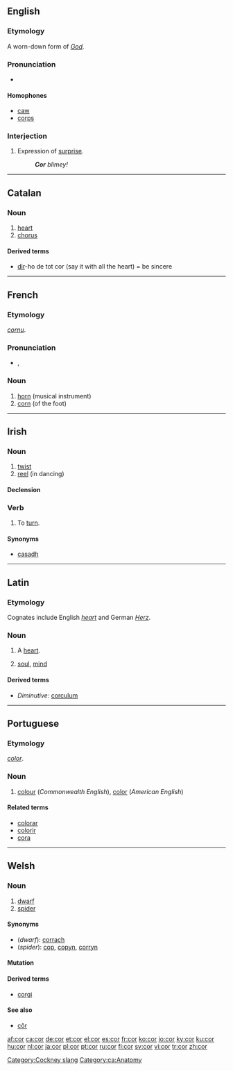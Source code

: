 {{see|Cor}}
==English==

===Etymology===
A worn-down form of ''[[God]]''.

===Pronunciation===
*{{rhymes|ɔː(r)}}

====Homophones====
*[[caw]]
*[[corps]]

===Interjection===
{{en-intj}}

# {{British}} Expression of [[surprise]].
#:'''''Cor''' blimey!''

[[Category:Cockney slang]]

----

==Catalan==

===Noun===
{{infl|ca|noun}}

# [[heart]]
# [[chorus]]

====Derived terms====
*[[dir]]-ho de tot cor  (say it with all the heart) = be sincere

[[Category:ca:Anatomy]]

----

==French==

===Etymology===
{{L.|fr}} ''[[cornu]]''.

===Pronunciation===
*{{IPA|/kɔʁ/}}, {{SAMPA|/kOR/}}

===Noun===
{{fr-noun-reg|m}}

# [[horn]] (musical instrument)
# [[corn]] (of the foot)

----

==Irish==

===Noun===
{{infl|ga|noun|gender=m}}

# [[twist]]
# [[reel]] (in dancing)

====Declension====
{{ga noun m1|c|or|oir|pl=a}}

===Verb===
{{infl|ga|verb}}

# To [[turn]].

====Synonyms====
*[[casadh]]

----

==Latin==

===Etymology===
Cognates include English ''[[heart]]'' and German ''[[Herz]]''.

===Noun===
{{la-noun|cor|cordis|cordis|n|third}}

# A [[heart]].
# {{figurative}} [[soul]], [[mind]]

====Derived terms====
*''Diminutive:'' [[corculum]]

----

==Portuguese==

===Etymology===
{{L.|pt}} ''[[color]]''.

===Noun===
{{pt-noun-f|plural=cores}}

# [[colour]] (''Commonwealth English''), [[color]] (''American English'')

====Related terms====
*[[colorar]]
*[[colorir]]
*[[cora]]

----

==Welsh==

===Noun===
{{infl|cy|noun|gender=m|plural|corrod}}

# [[dwarf]]
# [[spider]]

====Synonyms====
*(''dwarf''): [[corrach]]
*(''spider''): [[cop]], [[copyn]], [[corryn]]

====Mutation====
{{cy-mut-c|or}}

====Derived terms====
*[[corgi]]

====See also====
*[[côr]]

[[af:cor]]
[[ca:cor]]
[[de:cor]]
[[et:cor]]
[[el:cor]]
[[es:cor]]
[[fr:cor]]
[[ko:cor]]
[[io:cor]]
[[ky:cor]]
[[ku:cor]]
[[hu:cor]]
[[nl:cor]]
[[ja:cor]]
[[pl:cor]]
[[pt:cor]]
[[ru:cor]]
[[fi:cor]]
[[sv:cor]]
[[vi:cor]]
[[tr:cor]]
[[zh:cor]]